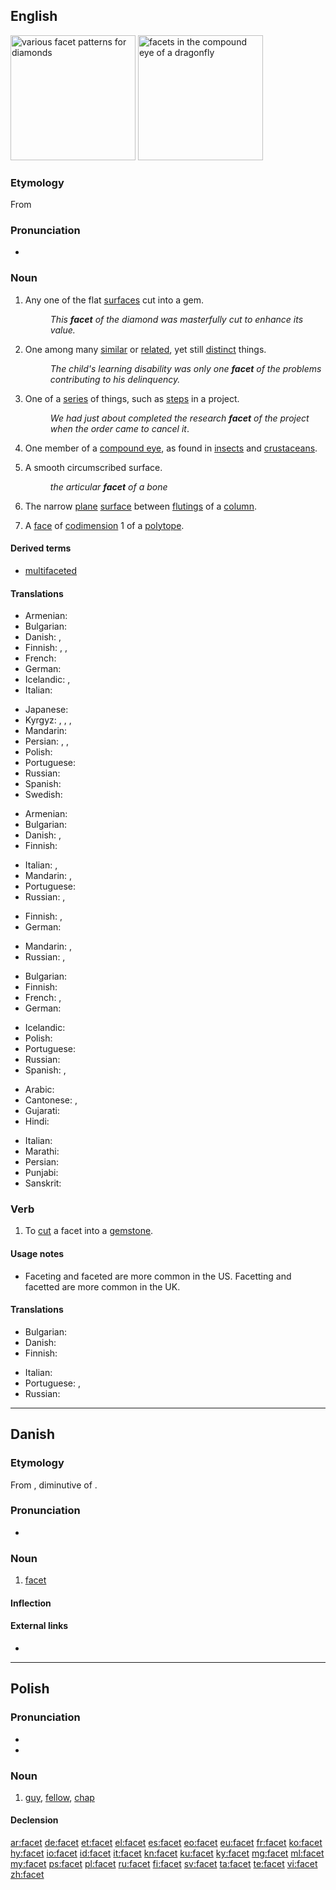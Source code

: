 ==English==
{{wikipedia}}
[[Image:Diamond_cut_history.png|thumb|right|200px|various facet patterns for diamonds]]
[[Image:Dragonfly_eye_3811.jpg|thumb|right|200px|facets in the compound eye of a dragonfly]]

===Etymology===
From {{etyl|fr|en}} {{term|facette|lang=fr}}

===Pronunciation===
* {{IPA|/ˈfæsɪt/|lang=en}}

===Noun===
{{en-noun}}

# Any one of the flat [[surface]]s cut into a gem.
#: ''This '''facet''' of the diamond was masterfully cut to enhance its value.''
# One among many [[similar]] or [[related]], yet still [[distinct]] things.
#: ''The child's learning disability was only one '''facet''' of the problems contributing to his delinquency.''
# One of a [[series]] of things, such as [[step]]s in a project.
#: ''We had just about completed the research '''facet''' of the project when the order came to cancel it''.
# {{context|anatomy|lang=en}} One member of a [[compound eye]], as found in [[insect]]s and [[crustacean]]s.
# {{context|anatomy|lang=en}} A smooth circumscribed surface.
#: ''the articular '''facet''' of a bone''
# {{context|architecture|lang=en}} The narrow [[plane]] [[surface]] between [[fluting]]s of a [[column]].
# {{context|mathematics|lang=en}} A [[face]] of [[codimension]] 1 of a [[polytope]].

====Derived terms====
* [[multifaceted]]

====Translations====
{{trans-top|flat surface cut into a gem}}
* Armenian: {{t|hy|նիստ|tr=nist}}
* Bulgarian: {{t+|bg|стена|f|sc=Cyrl}}
* Danish: {{t|da|facet|c}}, {{t|da|flade|c}}
* Finnish: {{t+|fi|taho}}, {{t|fi|fasetti}}, {{t+|fi|viiste}}
* French: {{t+|fr|facette|f}}
* German: {{t+|de|Facette|f}}
* Icelandic: {{t+|is|flötur|m}}, {{t|is|fægiflötur|m}}
* Italian: {{t|it|faccetta|f}}
{{trans-mid}}
* Japanese: {{t|ja|小面|tr=[[しょうめん]], shōmen|sc=Jpan}}
* Kyrgyz: {{t+|ky|аспект}}, {{t+|ky|кыр}}, {{t+|ky|этап}}, {{t+|ky|чет}}
* Mandarin: {{t-check|cmn|刻面|tr=[[kè]][[miàn]]|sc=Hani}} <!-- previously this was two entries, with the two characters linked individually, repeated under "Simplified Chinese" and "Traditional Chinese". is this correct? also, is it idiomatic? if not, use {{t-SOP}} -->
* Persian: {{t+|fa|جنبه|sc=fa-Arab}}, {{t+|fa|وجه|sc=fa-Arab}}, {{t+|fa|جهت|sc=fa-Arab}}
* Polish: {{t|pl|faseta|f}}
* Portuguese: {{t+|pt|faceta|f}}
* Russian: {{t+|ru|грань|f|tr=gran’|sc=Cyrl}}
* Spanish: {{t+|es|faceta|f}}
* Swedish: {{t+|sv|fasett}}
{{trans-bottom}}

{{trans-top|one among many similar yet distinct things}}
* Armenian: {{t|hy|երես|tr=eres}}
* Bulgarian: {{t+|bg|страна|sc=Cyrl}}
* Danish: {{t|da|facet|c}}, {{t|da|side|c}}
* Finnish: {{t+|fi|puoli}}
{{trans-mid}}
* Italian: {{t+|it|aspetto}}, {{t|it|sfaccettatura|f}}
* Mandarin: {{t+check|cmn|面|sc=Hans}}, {{t+check|cmn|方面|sc=Hans}} <!-- previously this was "Simplified Chinese" - please verify -->
* Portuguese: {{t+|pt|faceta|f}}
* Russian: {{t+|ru|сторона|f|tr=storoná|sc=Cyrl}}, {{t+|ru|грань|f|tr=gran’|sc=Cyrl}}
{{trans-bottom}}

{{trans-top|one of a series of things}}
* Finnish: {{t+|fi|vaihe}}, {{t+|fi|askel}}
* German: {{t+|de|Facette|f}}
{{trans-mid}}
* Mandarin: {{t+check|cmn|面|sc=Hans}}, {{t+check|cmn|方面|sc=Hans}} <!-- previously this was "Simplified Chinese" - please verify -->
* Russian: {{t+|ru|этап|m|tr=etáp|sc=Cyrl}}, {{t+|ru|часть|f|tr=čast’|sc=Cyrl}}
{{trans-bottom}}

{{trans-top|one member of a compound eye}}
* Bulgarian: {{t+|bg|фасета|f|sc=Cyrl}}
* Finnish: {{t|fi|silmäkeila}}
* French: {{t+|fr|facette|f}}, {{t|fr|ommatidie|f}} {{qualifier|anatomy}}
* German: {{t+|de|Facette|f}}
{{trans-mid}}
* Icelandic: {{t|is|smáauga|n}}
* Polish: {{t|pl|fasetka|f}}
* Portuguese: {{t+|pt|faceta|f}}
* Russian: {{t+|ru|фасетка|f|tr=fas'étka}}
* Spanish: {{t+|es|faceta|f}}, {{t|es|omatidio|m}} {{qualifier|anatomy}}
{{trans-bottom}}

{{checktrans-top}}
* Arabic: {{t-check|ar|سطْح|m|tr=ʂaʈħ|sc=Arab}}
* Cantonese: {{t-check|yue|面|tr=min6|sc=Hani}}, {{t-check|yue|刻面|tr=haak1 min6|sc=Hani}}
* Gujarati: {{t-check|gu|પાસું|tr=pāsuṁ|sc=Gujr}}
* Hindi: {{t-check|hi|पहलू|tr=pahalū|sc=Deva}}
{{trans-mid}}
* Italian: {{t-check|it|sfaccettatura|f}}
* Marathi: {{t-check|mr|पैलू|tr=pailū|sc=Deva}}
* Persian: {{t+check|fa|سطح|tr=satah|sc=fa-Arab}}
* Punjabi: {{t-check|pa|ਪਹਿਲੂ|tr=pahilū|sc=Guru}}
* Sanskrit: {{t-check|sa|पक्षः|tr=pakṣa|sc=Deva}}
{{trans-bottom}}

===Verb===
{{en-verb|facets|faceting|pres_ptc2=facetting|faceted|past2=facetted|faceted|past_ptc2=facetted}}

# To [[cut]] a facet into a [[gemstone]].

====Usage notes====
* Faceting and faceted are more common in the US.  Facetting and facetted are more common in the UK.

====Translations====
{{trans-top|to cut a facet}}
* Bulgarian: {{t+|bg|шлифовам|sc=Cyrl}}
* Danish: {{t|da|facettere}}
* Finnish: {{t+|fi|hioa}}
{{trans-mid}}
* Italian: {{t|it|sfaccettare}}
* Portuguese: {{t+|pt|facetar}}, {{t|pt|lapidar}}
* Russian: {{t+|ru|огранить|tr=ogranít'}}
{{trans-bottom}}

----

==Danish==

===Etymology===
From {{etyl|fr|da}} {{term|facette||facet|lang=fr}}, diminutive of {{term|face|lang=fr}}.

===Pronunciation===
* {{IPA|/fasɛt/|[faˈsɛd̥]|lang=da}}

===Noun===
{{da-noun|stem=facett|en|er}}

# [[facet#English|facet]]

====Inflection====
{{da-noun-infl|stem=facett|en|er}}

====External links====
* {{pedialite|lang=da}}

----

==Polish==

===Pronunciation===
* {{IPA|[ˈfat͡sɛt]|lang=pl}}
* {{audio|Pl-facet.ogg|Audio|lang=pl}}

===Noun===
{{pl-noun|m}}

# {{context|colloquial|lang=pl}} [[guy]], [[fellow]], [[chap]]

====Declension====
{{pl-decl-noun
|facet|faceci
|faceta|facetów
|facetowi|facetom
|faceta|facetów
|facetem|facetami
|facecie|facetach
|facecie|faceci
}}

[[ar:facet]]
[[de:facet]]
[[et:facet]]
[[el:facet]]
[[es:facet]]
[[eo:facet]]
[[eu:facet]]
[[fr:facet]]
[[ko:facet]]
[[hy:facet]]
[[io:facet]]
[[id:facet]]
[[it:facet]]
[[kn:facet]]
[[ku:facet]]
[[ky:facet]]
[[mg:facet]]
[[ml:facet]]
[[my:facet]]
[[ps:facet]]
[[pl:facet]]
[[ru:facet]]
[[fi:facet]]
[[sv:facet]]
[[ta:facet]]
[[te:facet]]
[[vi:facet]]
[[zh:facet]]